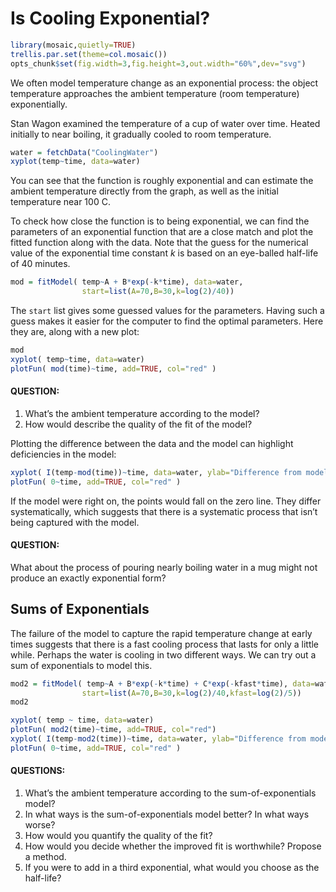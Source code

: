 Is Cooling Exponential?
========================================================
```r
library(mosaic,quietly=TRUE)
trellis.par.set(theme=col.mosaic())
opts_chunk$set(fig.width=3,fig.height=3,out.width="60%",dev="svg")
```

<script src="https://ajax.googleapis.com/ajax/libs/jquery/1.7.1/jquery.min.js"></script>
<script src="../javascripts/main.js"></script>

We often model temperature change as an exponential process: the object temperature approaches the ambient temperature (room temperature) exponentially.  

Stan Wagon examined the temperature of a cup of water over time.  Heated initially to near boiling, it gradually cooled to room temperature.

```r
water = fetchData("CoolingWater")
xyplot(temp~time, data=water)
```

You can see that the function is roughly exponential and can estimate the ambient temperature directly from the graph, as well as the initial temperature near 100 C.

To check how close the function is to being exponential, we can find the parameters of an exponential function that are a close match and plot the fitted function along with the data.  Note that the guess for the numerical value of the exponential time constant $k$ is based on an eye-balled half-life of 40 minutes.
```r
mod = fitModel( temp~A + B*exp(-k*time), data=water,
                start=list(A=70,B=30,k=log(2)/40))
```
The ```start``` list gives some guessed values for the parameters.  Having such a guess makes it easier for the computer to find the optimal parameters.  Here they are, along with a new plot:
```r
mod
xyplot( temp~time, data=water)
plotFun( mod(time)~time, add=TRUE, col="red" )
```
#### QUESTION:
1. What's the ambient temperature according to the model?
2. How would describe the quality of the fit of the model?

Plotting the difference between the data and the model can highlight deficiencies in the model:
```r
xyplot( I(temp-mod(time))~time, data=water, ylab="Difference from model")
plotFun( 0~time, add=TRUE, col="red" )
```
If the model were right on, the points would fall on the zero line.  They differ systematically, which suggests that there is a systematic process that isn't being captured with the model.

#### QUESTION:
What about the process of pouring nearly boiling water in a mug might not produce an exactly exponential form?

## Sums of Exponentials

The failure of the model to capture the rapid temperature change at early times suggests that there is a fast cooling process that lasts for only a little while.  Perhaps the water is cooling in two different ways.  We can try out a sum of exponentials to model this.

```r
mod2 = fitModel( temp~A + B*exp(-k*time) + C*exp(-kfast*time), data=water,
                start=list(A=70,B=30,k=log(2)/40,kfast=log(2)/5))
mod2
```

```r
xyplot( temp ~ time, data=water)
plotFun( mod2(time)~time, add=TRUE, col="red")
xyplot( I(temp-mod2(time))~time, data=water, ylab="Difference from model")
plotFun( 0~time, add=TRUE, col="red" )
```

#### QUESTIONS:
1. What's the ambient temperature according to the sum-of-exponentials model?
1. In what ways is the sum-of-exponentials model better?  In what ways worse?
2. How would you quantify the quality of the fit?
3. How would you decide whether the improved fit is worthwhile?  Propose a method.
4. If you were to add in a third exponential, what would you choose as the half-life?